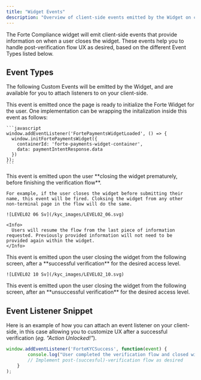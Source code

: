 ```yaml
---
title: "Widget Events"
description: "Overview of client-side events emitted by the Widget on certain user actions."
---
```


The Forte Compliance widget will emit client-side events that provide information on when a user closes the widget. These events help you to handle post-verification flow UX as desired, based on the different Event Types listed below.

## Event Types

The following Custom Events will be emitted by the Widget, and are available for you to attach listeners to on your client-side.

<AccordionGroup>
  <Accordion title="FortePaymentsWidgetLoaded" icon="download">
    This event is emitted once the page is ready to initialize the Forte Widget for the user. One implementation can be wrapping the initalization inside this event as follows:

    ```javascript
    window.addEventListener('FortePaymentsWidgetLoaded', () => {
      window.initFortePaymentsWidget({
        containerId: 'forte-payments-widget-container',
        data: paymentIntentResponse.data
      })
    });
    ```
  </Accordion>
  <Accordion title="FortePaymentsWidgetClosed" icon="person-to-door">
    This event is emitted upon the user **closing the widget prematurely, before finishing the verification flow**.

    For example, if the user closes the widget before submitting their name, this event will be fired. Cloksing the widget from any other non-terminal page in the flow will do the same.

    ![LEVEL02 06 Sv](/kyc_images/LEVEL02_06.svg)

    <Info>
      Users will resume the flow from the last piece of information requested. Previously provided information will not need to be provided again within the widget.
    </Info>
  </Accordion>
  <Accordion title="ForteKYCSuccess" icon="circle-check">
    This event is emitted upon the user closing the widget from the following screen, after a **successful verification** for the desired access level.

    ![LEVEL02 10 Sv](/kyc_images/LEVEL02_10.svg)
  </Accordion>
  <Accordion title="ForteKYCFailed" icon="circle-xmark">
    This event is emitted upon the user closing the widget from the following screen, after an **unsuccessful verification** for the desired access level.
  </Accordion>
</AccordionGroup>

## Event Listener Snippet

Here is an example of how you can attach an event listener on your client-side, in this case allowing you to customize UX after a successful verification (_eg. "Action Unlocked\!"_).

```javascript
window.addEventListener('ForteKYCSuccess', function(event) {
		console.log("User completed the verification flow and closed widget!");
		// Implement post-(succesful)-verification flow as desired
	}
);
```